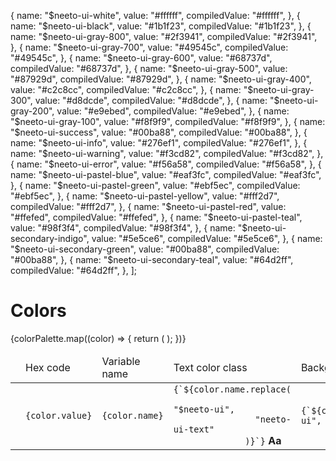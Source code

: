 
  {
    name: "$neeto-ui-white",
    value: "#ffffff",
    compiledValue: "#ffffff",
  },
  {
    name: "$neeto-ui-black",
    value: "#1b1f23",
    compiledValue: "#1b1f23",
  },
  {
    name: "$neeto-ui-gray-800",
    value: "#2f3941",
    compiledValue: "#2f3941",
  },
  {
    name: "$neeto-ui-gray-700",
    value: "#49545c",
    compiledValue: "#49545c",
  },
  {
    name: "$neeto-ui-gray-600",
    value: "#68737d",
    compiledValue: "#68737d",
  },
  {
    name: "$neeto-ui-gray-500",
    value: "#87929d",
    compiledValue: "#87929d",
  },
  {
    name: "$neeto-ui-gray-400",
    value: "#c2c8cc",
    compiledValue: "#c2c8cc",
  },
  {
    name: "$neeto-ui-gray-300",
    value: "#d8dcde",
    compiledValue: "#d8dcde",
  },
  {
    name: "$neeto-ui-gray-200",
    value: "#e9ebed",
    compiledValue: "#e9ebed",
  },
  {
    name: "$neeto-ui-gray-100",
    value: "#f8f9f9",
    compiledValue: "#f8f9f9",
  },
  {
    name: "$neeto-ui-success",
    value: "#00ba88",
    compiledValue: "#00ba88",
  },
  {
    name: "$neeto-ui-info",
    value: "#276ef1",
    compiledValue: "#276ef1",
  },
  {
    name: "$neeto-ui-warning",
    value: "#f3cd82",
    compiledValue: "#f3cd82",
  },
  {
    name: "$neeto-ui-error",
    value: "#f56a58",
    compiledValue: "#f56a58",
  },
  {
    name: "$neeto-ui-pastel-blue",
    value: "#eaf3fc",
    compiledValue: "#eaf3fc",
  },
  {
    name: "$neeto-ui-pastel-green",
    value: "#ebf5ec",
    compiledValue: "#ebf5ec",
  },
  {
    name: "$neeto-ui-pastel-yellow",
    value: "#fff2d7",
    compiledValue: "#fff2d7",
  },
  {
    name: "$neeto-ui-pastel-red",
    value: "#ffefed",
    compiledValue: "#ffefed",
  },
  {
    name: "$neeto-ui-pastel-teal",
    value: "#98f3f4",
    compiledValue: "#98f3f4",
  },
  {
    name: "$neeto-ui-secondary-indigo",
    value: "#5e5ce6",
    compiledValue: "#5e5ce6",
  },
  {
    name: "$neeto-ui-secondary-green",
    value: "#00ba88",
    compiledValue: "#00ba88",
  },
  {
    name: "$neeto-ui-secondary-teal",
    value: "#64d2ff",
    compiledValue: "#64d2ff",
  },
];

<Meta title="Foundation/Helpers/Color" />

<style>{`
  .story-demo-table tr{
      background: transparent !important;
  }

`}</style>

# Colors

<table className="story-demo-table">
  <thead>
    <tr>
      <td></td>
      <td>Hex code</td>
      <td>Variable name</td>
      <td>Text color class</td>
      <td>Background color class</td>
    </tr>
  </thead>
  <tbody>
    {colorPalette.map((color) => {
      return (
        <tr key={color.name}>
          <td>
            <div
              className={`w-12 h-12 cursor-pointer rounded-full shadow-xl ${color.name.replace(
                "$neeto-ui",
                "neeto-ui-bg"
              )}`}
            ></div>
          </td>
          <td>
            <code>{color.value}</code>
          </td>
          <td>
            <code>{color.name}</code>
          </td>
          <td>
            <div className="flex justify-between">
              <code>{`${color.name.replace(
                "$neeto-ui",
                "neeto-ui-text"
              )}`}</code>
              <b
                className={`ml-2 ${color.name.replace(
                  "$neeto-ui",
                  "neeto-ui-text"
                )}`}
              >
                Aa
              </b>
            </div>
          </td>
          <td className={`${color.name.replace("$neeto-ui", "neeto-ui-bg")}`}>
            <code>{`${color.name.replace("$neeto-ui", "neeto-ui-bg")}`}</code>
          </td>
        </tr>
      );
    })}
  </tbody>
</table>
